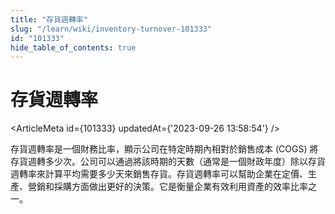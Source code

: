 ```yaml
---
title: "存貨週轉率"
slug: "/learn/wiki/inventory-turnover-101333"
id: "101333"
hide_table_of_contents: true
---
```



# 存貨週轉率

<ArticleMeta id={101333} updatedAt={'2023-09-26 13:58:54'} />
<div className='border-solid border-b border-t-0 my-4 border-[var(--ifm-color-gray-300)]' />

存貨週轉率是一個財務比率，顯示公司在特定時期內相對於銷售成本 (COGS) 將存貨週轉多少次。公司可以通過將該時期的天數（通常是一個財政年度）除以存貨週轉率來計算平均需要多少天來銷售存貨。存貨週轉率可以幫助企業在定價、生產、營銷和採購方面做出更好的決策。它是衡量企業有效利用資產的效率比率之一。
